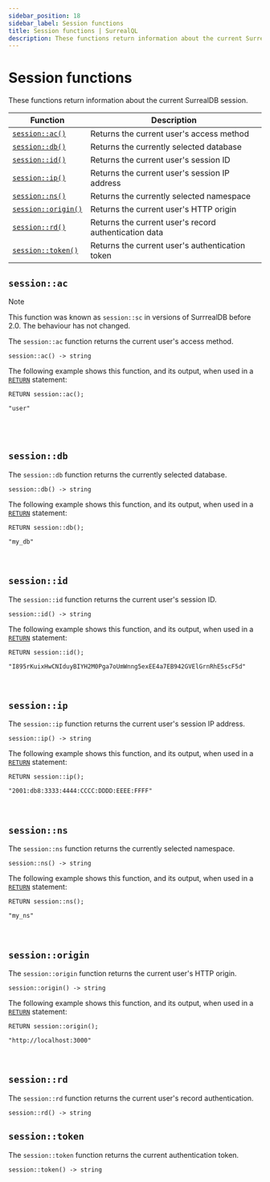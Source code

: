 ```yaml
---
sidebar_position: 18
sidebar_label: Session functions
title: Session functions | SurrealQL
description: These functions return information about the current SurrealDB session.
---
```


# Session functions

These functions return information about the current SurrealDB session.

<table>
  <thead>
    <tr>
      <th scope="col">Function</th>
      <th scope="col">Description</th>
    </tr>
  </thead>
  <tbody>
    <tr>
      <td scope="row" data-label="Function"><a href="#sessionac"><code>session::ac()</code></a></td>
      <td scope="row" data-label="Description">Returns the current user's access method</td>
    </tr>
    <tr>
      <td scope="row" data-label="Function"><a href="#sessiondb"><code>session::db()</code></a></td>
      <td scope="row" data-label="Description">Returns the currently selected database</td>
    </tr>
    <tr>
      <td scope="row" data-label="Function"><a href="#sessionid"><code>session::id()</code></a></td>
      <td scope="row" data-label="Description">Returns the current user's session ID</td>
    </tr>
    <tr>
      <td scope="row" data-label="Function"><a href="#sessionip"><code>session::ip()</code></a></td>
      <td scope="row" data-label="Description">Returns the current user's session IP address</td>
    </tr>
    <tr>
      <td scope="row" data-label="Function"><a href="#sessionns"><code>session::ns()</code></a></td>
      <td scope="row" data-label="Description">Returns the currently selected namespace</td>
    </tr>
    <tr>
      <td scope="row" data-label="Function"><a href="#sessionorigin"><code>session::origin()</code></a></td>
      <td scope="row" data-label="Description">Returns the current user's HTTP origin</td>
    </tr>
    <tr>
      <td scope="row" data-label="Function"><a href="#sessionrd"><code>session::rd()</code></a></td>
      <td scope="row" data-label="Description">Returns the current user's record authentication data</td>
    </tr>
    <tr>
      <td scope="row" data-label="Function"><a href="#sessiontoken"><code>session::token()</code></a></td>
      <td scope="row" data-label="Description">Returns the current user's authentication token</td>
    </tr>
  </tbody>
</table>

## `session::ac`

<Since v="v2.0.0" />

> [!NOTE]
> This function was known as `session::sc` in versions of SurrrealDB before 2.0. The behaviour has not changed.

The `session::ac` function returns the current user's access method.

```surql title="API DEFINITION"
session::ac() -> string
```

The following example shows this function, and its output, when used in a [`RETURN`](/docs/surrealql/statements/return) statement:

```surql
RETURN session::ac();

"user"
```

<br /><br />

## `session::db`

The `session::db` function returns the currently selected database.

```surql title="API DEFINITION"
session::db() -> string
```
The following example shows this function, and its output, when used in a [`RETURN`](/docs/surrealql/statements/return) statement:

```surql
RETURN session::db();

"my_db"
```

<br />

## `session::id`

The `session::id` function returns the current user's session ID.

```surql title="API DEFINITION"
session::id() -> string
```
The following example shows this function, and its output, when used in a [`RETURN`](/docs/surrealql/statements/return) statement:

```surql
RETURN session::id();

"I895rKuixHwCNIduyBIYH2M0Pga7oUmWnng5exEE4a7EB942GVElGrnRhE5scF5d"
```

<br />

## `session::ip`

The `session::ip` function returns the current user's session IP address.

```surql title="API DEFINITION"
session::ip() -> string
```
The following example shows this function, and its output, when used in a [`RETURN`](/docs/surrealql/statements/return) statement:

```surql
RETURN session::ip();

"2001:db8:3333:4444:CCCC:DDDD:EEEE:FFFF"
```

<br />

## `session::ns`

The `session::ns` function returns the currently selected namespace.

```surql title="API DEFINITION"
session::ns() -> string
```
The following example shows this function, and its output, when used in a [`RETURN`](/docs/surrealql/statements/return) statement:

```surql
RETURN session::ns();

"my_ns"
```

<br />

## `session::origin`

The `session::origin` function returns the current user's HTTP origin.

```surql title="API DEFINITION"
session::origin() -> string
```
The following example shows this function, and its output, when used in a [`RETURN`](/docs/surrealql/statements/return) statement:

```surql
RETURN session::origin();

"http://localhost:3000"
```

<br />

## `session::rd`

<Since v="v2.0.0" />

The `session::rd` function returns the current user's record authentication.

```surql title="API DEFINITION"
session::rd() -> string
```

## `session::token`

The `session::token` function returns the current authentication token.

```surql title="API DEFINITION"
session::token() -> string
```

<br />
